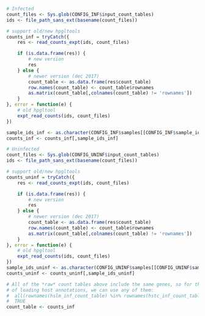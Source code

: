 ```r
# Infected
count_files <- Sys.glob(CONFIG_INF$input_count_tables)
ids <- file_path_sans_ext(basename(count_files))

# support old/new hpgltools
counts_inf = tryCatch({
    res <- read_counts_expt(ids, count_files)

    if (is.data.frame(res)) { 
        # new version
        res
    } else {
        # newer version (dec 2017)
        count_table <- as.data.frame(res$count_table)
        row.names(count_table) <- count_table$rownames
        as.matrix(count_table[,colnames(count_table) != 'rownames'])
    }
}, error = function(e) {
    # old hpgltool
    expt_read_counts(ids, count_files)
})

sample_ids_inf <- as.character(CONFIG_INF$samples[[CONFIG_INF$sample_id]])
counts_inf <- counts_inf[,sample_ids_inf]

# Uninfected
count_files <- Sys.glob(CONFIG_UNINF$input_count_tables)
ids <- file_path_sans_ext(basename(count_files))

# support old/new hpgltools
counts_uninf = tryCatch({
    res <- read_counts_expt(ids, count_files)

    if (is.data.frame(res)) { 
        # new version
        res
    } else {
        # newer version (dec 2017)
        count_table <- as.data.frame(res$count_table)
        row.names(count_table) <- count_table$rownames
        as.matrix(count_table[,colnames(count_table) != 'rownames'])
    }
}, error = function(e) {
    # old hpgltool
    expt_read_counts(ids, count_files)
})
sample_ids_uninf <- as.character(CONFIG_UNINF$samples[[CONFIG_UNINF$sample_id]])
counts_uninf <- counts_uninf[,sample_ids_uninf]

# All of the *raw* count tables above include the same genes, so for the purpose 
# of loading host annotations, we can use any of them:
#  all(rownames(hslm_inf_count_table) %in% rownames(hstc_inf_count_table))
#  TRUE
count_table <- counts_inf
```
